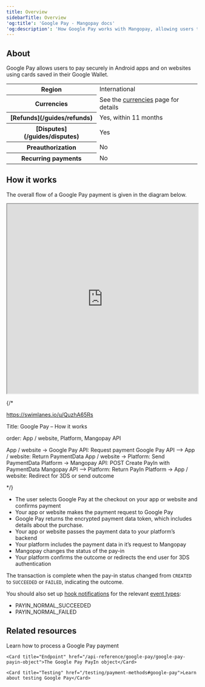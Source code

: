 ```yaml
---
title: Overview
sidebarTitle: Overview
'og:title': 'Google Pay - Mangopay docs'
'og:description': 'How Google Pay works with Mangopay, allowing users to pay securely on Android apps and websites, including a flow diagram overview.'  
---
```


## About 

Google Pay allows users to pay securely in Android apps and on websites using cards saved in their Google Wallet.  

<table>
    <tbody>
        <tr>
            <th class="header">Region</th>
            <td class="table-content">
                International
            </td>
            </tr>
        <tr>
            <th class="header">Currencies</th>
            <td class="table-content">
                See the <a href="/guides/currencies">currencies</a> page for details 
            </td>
            </tr>
        <tr>
            <th class="header">[Refunds](/guides/refunds)</th>
            <td class="table-content">
                Yes, within 11 months
            </td>
            </tr>
        <tr>
            <th class="header">[Disputes](/guides/disputes)</th>
            <td class="table-content">
                Yes
            </td>
            </tr>
        <tr>
            <th class="header">Preauthorization</th>
            <td class="table-content">
                No
            </td>
            </tr>
        <tr>
            <th class="header">Recurring&nbsp;payments</th>
            <td class="table-content">
                No
            </td>
            </tr>
    </tbody>
</table>

## How it works  

The overall flow of a Google Pay payment is given in the diagram below.

<div>
  <iframe 
    width="100%" 
    height="500" 
    src="https://cdn.swimlanes.io/dist/embeded.html#ZY5BCsIwEEX3OcU/gOLCXRaCKGgXYrFeINpRg22mplOKO+/gDT2JiSA2uMoi781/eysVaayYzxUhN3e8Hk+suYcV9OyvrVLsS/Ia86bBBD0dWis0Ql4ZObGvR9gYd+YmqPM8UyrBMJ4NbwdAY0e3jlpBMGpyApUCGAcnORIV6byLRDSWRsz/zLdHoyBXJuz3K2LDWI18W+yx8GTks5859FYuiTwUPm2/oV9W5pKRv/zSejoKwj+mywLhaWMkd3Lkmt4=#ZY5t4"
  >
  </iframe>
</div>

{/* 

https://swimlanes.io/u/QuzhA65Rs

Title: Google Pay – How it works

order: App / website, Platform, Mangopay API

App / website -> Google Pay API: Request payment 
Google Pay API --> App / website: Return PaymentData
App / website -> Platform: Send PaymentData
Platform -> Mangopay API: POST Create PayIn with PaymentData
Mangopay API --> Platform: Return PayIn
Platform -> App / website: Redirect for 3DS or send outcome

*/}

- The user selects Google Pay at the checkout on your app or website and confirms payment  
- Your app or website makes the payment request to Google Pay  
- Google Pay returns the encrypted payment data token, which includes details about the purchase.  
- Your app or website passes the payment data to your platform’s backend  
- Your platform includes the payment data in it’s request to Mangopay  
- Mangopay changes the status of the pay-in  
- Your platform confirms the outcome or redirects the end user for 3DS authentication  

The transaction is complete when the pay-in status changed from `CREATED` to `SUCCEEDED` or `FAILED`, indicating the outcome.  

You should also set up [hook notifications](/webhooks) for the relevant [event types](/webhooks/event-types):
-   PAYIN_NORMAL_SUCCEEDED
-   PAYIN_NORMAL_FAILED

## Related resources  

<CardGroup col={2}> 
    <Card title="How to" href="/guides/payment-methods/google-pay/how-to">Learn how to process a Google Pay payment</Card>

    <Card title="Endpoint" href="/api-reference/google-pay/google-pay-payin-object">The Google Pay PayIn object</Card>  

    <Card title="Testing" href="/testing/payment-methods#google-pay">Learn about testing Google Pay</Card>
</CardGroup>